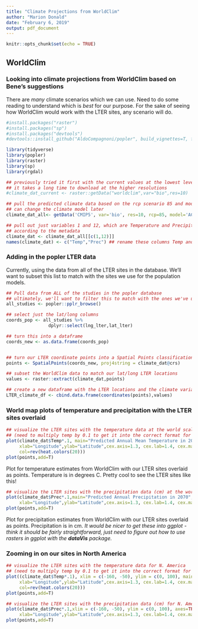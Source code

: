 ```yaml
---
title: "Climate Projections from WorldClim"
author: "Marion Donald"
date: "February 6, 2019"
output: pdf_document
---
```


```r
knitr::opts_chunk$set(echo = TRUE)
```

## WorldClim
### Looking into climate projections from WorldClim based on Bene's suggestions 
There are *many* climate scenarios which we can use. 
Need to do some reading to understand which is *best* for our purpose.
For the sake of seeing how WorldClim would work with the LTER sites, any scenario will do.


```r
#install.packages("raster")
#install.packages("sp")
#install.packages("devtools")
#devtools::install_github("AldoCompagnoni/popler", build_vignettes=T, force=T)

library(tidyverse)
library(popler)
library(raster)
library(sp)
library(rgdal)

## previously tried it first with the current values at the lowest level of resolution
## it takes a long time to download at the higher resolutions
#climate_dat_current <- raster::getData("worldclim",var="bio",res=10)

## pull the predicted climate data based on the rcp scenario 85 and model AC for 2070 
## can change the climate model later
climate_dat_all<- getData('CMIP5', var='bio', res=10, rcp=85, model='AC', year=70)

## pull out just variables 1 and 12, which are Temperature and Precipitation
## according to the metadata
climate_dat <- climate_dat_all[[c(1,12)]]
names(climate_dat) <- c("Temp","Prec") ## rename these columns Temp and Prec

```

### Adding in the popler LTER data
Currently, using the data from all of the LTER sites in the database. 
We'll want to subset this list to match with the sites we use for the population models.

```r
## Pull data from ALL of the studies in the popler database
## ultimately, we'll want to filter this to match with the ones we've used in the population estimates
all_studies <- popler::pplr_browse()

## select just the lat/long columns
coords_pop <- all_studies %>% 
                dplyr::select(lng_lter,lat_lter) 

## turn this into a dataframe 
coords_new <- as.data.frame(coords_pop)


## turn our LTER coordinate points into a Spatial Points classification
points <- SpatialPoints(coords_new, proj4string = climate_dat@crs)

## subset the WorldClim data to match our lat/long LTER locations
values <- raster::extract(climate_dat,points)

## create a new dataframe with the LTER locations and the climate variables, just to see it
LTER_climate_df <- cbind.data.frame(coordinates(points),values)

```
### World map plots of temperature and precipitation with the LTER sites overlaid
```r
## visualize the LTER sites with the temperature data at the world scale
## (need to multiply temp by 0.1 to get it into the correct format for degrees C)
plot(climate_dat$Temp*.1, main="Predicted Annual Mean Temperature in 2070", 
     xlab="Longitude",ylab="Latitude",cex.axis=1.3, cex.lab=1.4, cex.main=1.5,
     col=rev(heat.colors(20)))
plot(points,add=T)
```


Plot for temperature estimates from WorldClim with our LTER sites overlaid as points. Temperature is in degrees C. Pretty cool to see the LTER sites like this!

```r
## visualize the LTER sites with the precipitation data (cm) at the world scale
plot(climate_dat$Prec*.1,main="Predicted Annual Precipitation in 2070", 
     xlab="Longitude",ylab="Latitude",cex.axis=1.3, cex.lab=1.4, cex.main=1.5)
plot(points,add=T)
```


Plot for precipitation estimates from WorldClim with our LTER sites overlaid as points. Precipitation is in cm.
*It would be nicer to get these into ggplot - think it should be fairly straightforward, just need to figure out how to use rasters in ggplot with the **dataVis** package.*

### Zooming in on our sites in North America

```r
## visualize the LTER sites with the temperature data for N. America
## (need to multiply temp by 0.1 to get it into the correct format for degrees C)
plot((climate_dat$Temp*.1), xlim = c(-160, -50), ylim = c(0, 100), main="Predicted Annual Mean Temperature in 2070", 
     xlab="Longitude",ylab="Latitude",cex.axis=1.3, cex.lab=1.4, cex.main=1.5,
     col=rev(heat.colors(20)))
plot(points,add=T)

## visualize the LTER sites with the precipitation data (cm) for N. America
plot(climate_dat$Prec*.1,xlim = c(-160, -50), ylim = c(0, 100), axes=TRUE,main="Predicted Annual Precipitation in 2070", 
     xlab="Longitude",ylab="Latitude",cex.axis=1.3, cex.lab=1.4, cex.main=1.5)
plot(points,add=T)
```



